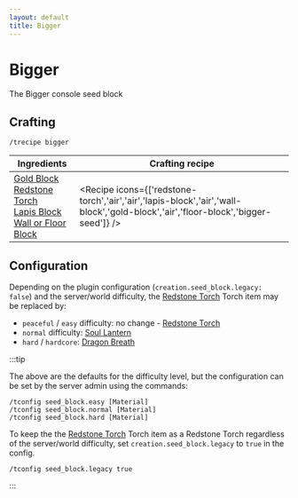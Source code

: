 ```yaml
---
layout: default
title: Bigger
---
```



Bigger
===================

The Bigger console seed block 

## Crafting

`/trecipe bigger`

| Ingredients | Crafting recipe |
| ----------- | --------------- |
| [Gold Block](https://minecraft.wiki/w/Gold_Block)<br/>[Redstone Torch](https://minecraft.wiki/w/Redstone_Torch)<br/>[Lapis Block](https://minecraft.wiki/w/Lapis_Block)<br/>[Wall or Floor Block](/walls) | <Recipe icons={['redstone-torch','air','air','lapis-block','air','wall-block','gold-block','air','floor-block','bigger-seed']} /> |

## Configuration

Depending on the plugin configuration (`creation.seed_block.legacy: false`) and the server/world difficulty, the [Redstone Torch](https://minecraft.wiki/w/Redstone_Torch) Torch item may be replaced by:

- `peaceful` / `easy` difficulty: no change - [Redstone Torch](https://minecraft.wiki/w/Redstone_Torch)
- `normal` difficulty: [Soul Lantern](https://minecraft.wiki/w/Soul_Lantern)
- `hard` / `hardcore`: [Dragon Breath](https://minecraft.wiki/w/Dragon_Breath)

:::tip

The above are the defaults for the difficulty level, but the configuration can be set by the server admin using the commands:

```
/tconfig seed_block.easy [Material]
/tconfig seed_block.normal [Material]
/tconfig seed_block.hard [Material]
```

To keep the the [Redstone Torch](https://minecraft.wiki/w/Redstone_Torch) Torch item as a Redstone Torch regardless of the server/world difficulty, set `creation.seed_block.legacy` to `true` in the config.

```
/tconfig seed_block.legacy true
```

:::
